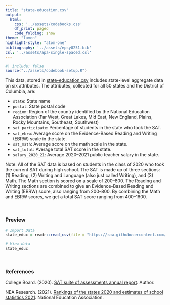 ```yaml
---
title: "state-education.csv"
output: 
  html:
    css: '../assets/codebooks.css'
    df_print: paged
    code_folding: show
theme: "lumen"
highlight-style: "atom-one"
bibliography: '../assets/epsy8251.bib'
csl: '../assets/apa-single-spaced.csl'
---
```



```r
#| include: false
source("../assets/codebook-setup.R")
```


This data, stored in [state-education.csv](https://raw.githubusercontent.com/zief0002/rustic-penguin/main/data/state-education.csv) includes state-level aggregate data on six attributes. The attributes, collected for all 50 states and the District of Columbia, are:

- `state`: State name
- `postal`: State postal code
- `region`: Region of the country identified by the National Education Association (Far West, Great Lakes, Mid East, New England, Plains, Rocky Mountains, Southeast, Southwest)
- `sat_participate`: Percentage of students in the state who took the SAT.
- `sat_ebrw`: Average score on the Evidence-Based Reading and Writing (EBRW) scale in the state.
- `sat_math`: Average score on the math scale in the state.
- `sat_total`: Average total SAT score in the state.
- `salary_2020_21`: Average 2020--2021 public teacher salary in the state.


Note: All of the SAT data is based on students in the class of 2020 who took the current SAT during high school. The SAT is made up of three sections: (1) Reading, (2) Writing and Language (also just called Writing), and (3) Math. The Math section is scored on a scale of 200--800. The Reading and Writing sections are combined to give an Evidence-Based Reading and Writing (EBRW) score, also ranging from 200--800. By combining the Math and EBRW scores, we get a total SAT score ranging from 400--1600.



<br />


### Preview

```r
# Import Data
state_educ = readr::read_csv(file = "https://raw.githubusercontent.com/zief0002/rustic-penguin/main/data/state-education.csv")

# View data
state_educ
```

<br />


### References

College Board. (2020). [SAT suite of assessments annual report](https://reports.collegeboard.org/media/pdf/2020-total-group-sat-suite-assessments-annual-report.pdf). Author.

NEA Research. (2021). [Rankings of the states 2020 and estimates of school statistics 2021](https://www.nea.org/sites/default/files/2021-04/2021%20Rankings_and_Estimates_Report.pdf). National Education Association.

